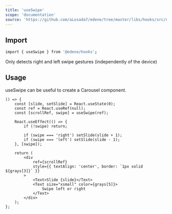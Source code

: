 ```yaml
---
title: 'useSwipe'
scope: 'documentation'
source: 'https://github.com/aLosada7/edene/tree/master/libs/hooks/src/useSwipe'
---
```


## Import

```bash
import { useSwipe } from '@edene/hooks';
```

Only detects right and left swipe gestures (independently of the device)

## Usage

useSwipe can be useful to create a Carousel component.

```tsx
() => {
    const [slide, setSlide] = React.useState(0);
    const ref = React.useRef(null);
    const [scrollRef, swipe] = useSwipe(ref);

    React.useEffect(() => {
        if (!swipe) return;

        if (swipe === 'right') setSlide(slide + 1);
        if (swipe === 'left') setSlide(slide - 1);
    }, [swipe]);

    return (
        <div
            ref={scrollRef}
            style={{ textAlign: 'center', border: `1px solid ${grays[3]}` }}
        >
            <Text>Slide {slide}</Text>
            <Text size="xsmall" color={grays[5]}>
                Swipe left or right
            </Text>
        </div>
    );
};
```
